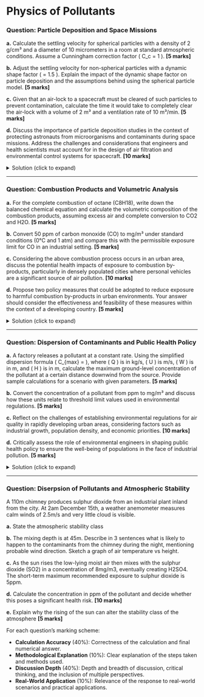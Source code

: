 # Physics of Pollutants 

### Question: Particle Deposition and Space Missions

**a.** Calculate the settling velocity for spherical particles with a density of 2 g/cm³ and a diameter of 10 micrometers in a room at standard atmospheric conditions. Assume a Cunningham correction factor \( C_c = 1 \). **[5 marks]**

**b.** Adjust the settling velocity for non-spherical particles with a dynamic shape factor \( \chi = 1.5 \). Explain the impact of the dynamic shape factor on particle deposition and the assumptions behind using the spherical particle model. **[5 marks]**

**c.** Given that an air-lock to a spacecraft must be cleared of such particles to prevent contamination, calculate the time it would take to completely clear the air-lock with a volume of 2 m³ and a ventilation rate of 10 m³/min. **[5 marks]**

**d.** Discuss the importance of particle deposition studies in the context of protecting astronauts from microorganisms and contaminants during space missions. Address the challenges and considerations that engineers and health scientists must account for in the design of air filtration and environmental control systems for spacecraft. **[10 marks]**

<details> <summary>Solution (click to expand)</summary> <p> </p> </details> ----

### Question: Combustion Products and Volumetric Analysis

**a.** For the complete combustion of octane (C8H18), write down the balanced chemical equation and calculate the volumetric composition of the combustion products, assuming excess air and complete conversion to CO2 and H2O. **[5 marks]**

**b.** Convert 50 ppm of carbon monoxide (CO) to mg/m³ under standard conditions (0°C and 1 atm) and compare this with the permissible exposure limit for CO in an industrial setting. **[5 marks]**

**c.** Considering the above combustion process occurs in an urban area, discuss the potential health impacts of exposure to combustion by-products, particularly in densely populated cities where personal vehicles are a significant source of air pollution. **[10 marks]**

**d.** Propose two policy measures that could be adopted to reduce exposure to harmful combustion by-products in urban environments. Your answer should consider the effectiveness and feasibility of these measures within the context of a developing country. **[5 marks]**

<details> <summary>Solution (click to expand)</summary> <p> </p> </details> ----

### Question: Dispersion of Contaminants and Public Health Policy

**a.** A factory releases a pollutant at a constant rate. Using the simplified dispersion formula \( C_{max} = \frac{Q}{UWH} \), where \( Q \) is in kg/s, \( U \) is m/s, \( W \) is in m, and \( H \) is in m, calculate the maximum ground-level concentration of the pollutant at a certain distance downwind from the source. Provide sample calculations for a scenario with given parameters. **[5 marks]**

**b.** Convert the concentration of a pollutant from ppm to mg/m³ and discuss how these units relate to threshold limit values used in environmental regulations. **[5 marks]**

**c.** Reflect on the challenges of establishing environmental regulations for air quality in rapidly developing urban areas, considering factors such as industrial growth, population density, and economic priorities. **[10 marks]**

**d.** Critically assess the role of environmental engineers in shaping public health policy to ensure the well-being of populations in the face of industrial pollution. **[5 marks]**

<details> <summary>Solution (click to expand)</summary> <p> </p> </details> ----


### Question: Diserpsion of Pollutants and Atmospheric Stability

A 110m chimney produces sulphur dioxide from an industrial plant inland from the city.  At 2am December 15th, a weather anemometer measures calm winds of 2.5m/s and very little cloud is visible. 

**a.** State the atmospheric stability class  

**b.** The mixing depth is at 45m. Describe in 3 sentences what is likely to happen to the contaminants from the chimney during the night, mentioning probable wind direction. Sketch a graph of air temperature vs height. 

**c.** As the sun rises the low-lying moist air then mixes with the sulphur dioxide (SO2) in a concentration of 8mg/m3, eventually creating H2SO4. The short-term maximum recommended exposure to sulphur dioxide is 5ppm.  

**d.** 	Calculate the concentration in ppm of the pollutant and decide whether this poses a significant health risk. **[10 marks]** 

**e.** Explain why the rising of the sun can alter the stability class of the atmosphere **[5 marks]** 




For each question's marking scheme:


- **Calculation Accuracy** (40%): Correctness of the calculation and final numerical answer.
- **Methodological Explanation** (10%): Clear explanation of the steps taken and methods used.
- **Discussion Depth** (40%): Depth and breadth of discussion, critical thinking, and the inclusion of multiple perspectives.
- **Real-World Application** (10%): Relevance of the response to real-world scenarios and practical applications.

